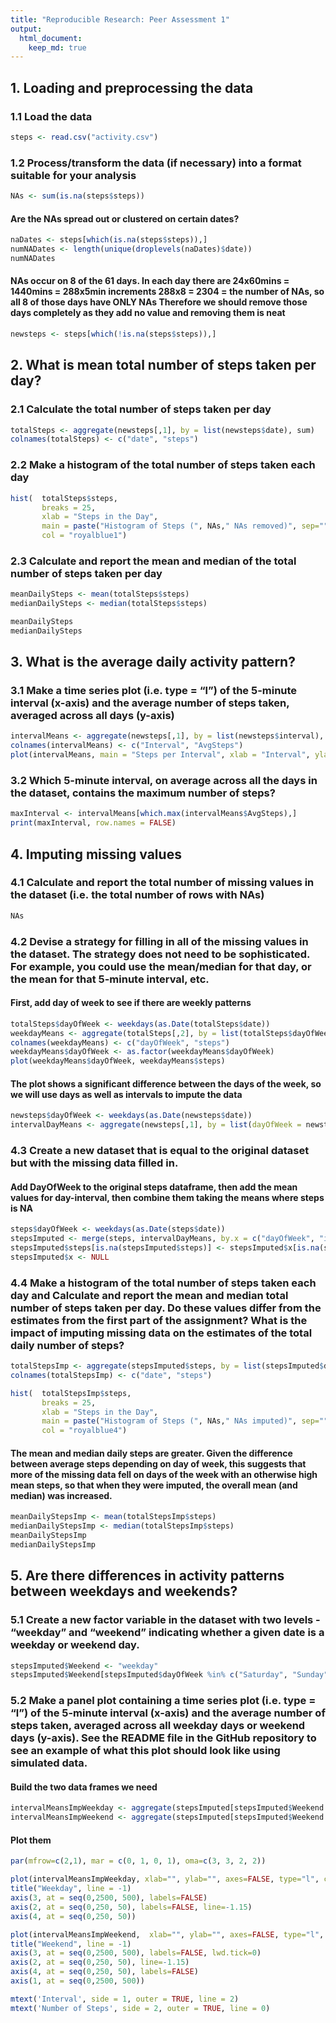 ```yaml
---
title: "Reproducible Research: Peer Assessment 1"
output: 
  html_document:
    keep_md: true
---
```



## 1. Loading and preprocessing the data
### 1.1 Load the data
```r
steps <- read.csv("activity.csv")
```

### 1.2 Process/transform the data (if necessary) into a format suitable for your analysis
```r
NAs <- sum(is.na(steps$steps))
```

#### Are the NAs spread out or clustered on certain dates?
```r
naDates <- steps[which(is.na(steps$steps)),]
numNADates <- length(unique(droplevels(naDates)$date))
numNADates
```

#### NAs occur on 8 of the 61 days. In each day there are 24x60mins = 1440mins = 288x5min increments 288x8 = 2304 = the number of NAs, so all 8 of those days have ONLY NAs Therefore we should remove those days completely as they add no value and removing them is neat
```r
newsteps <- steps[which(!is.na(steps$steps)),]
```

## 2. What is mean total number of steps taken per day?

### 2.1 Calculate the total number of steps taken per day
```r
totalSteps <- aggregate(newsteps[,1], by = list(newsteps$date), sum)
colnames(totalSteps) <- c("date", "steps")
```

### 2.2 Make a histogram of the total number of steps taken each day
```r
hist(  totalSteps$steps,
       breaks = 25, 
       xlab = "Steps in the Day",
       main = paste("Histogram of Steps (", NAs," NAs removed)", sep=""),
       col = "royalblue1")
```

### 2.3 Calculate and report the mean and median of the total number of steps taken per day
```r
meanDailySteps <- mean(totalSteps$steps)
medianDailySteps <- median(totalSteps$steps)

meanDailySteps
medianDailySteps
```

## 3. What is the average daily activity pattern?

### 3.1 Make a time series plot (i.e. type = "l") of the 5-minute interval (x-axis) and the average number of steps taken, averaged across all days (y-axis)
```r
intervalMeans <- aggregate(newsteps[,1], by = list(newsteps$interval), mean)
colnames(intervalMeans) <- c("Interval", "AvgSteps")
plot(intervalMeans, main = "Steps per Interval", xlab = "Interval", ylab = "Steps", type="l", col = "royalblue1")
```

### 3.2 Which 5-minute interval, on average across all the days in the dataset, contains the maximum number of steps?
```r
maxInterval <- intervalMeans[which.max(intervalMeans$AvgSteps),]
print(maxInterval, row.names = FALSE)
```

## 4. Imputing missing values
### 4.1 Calculate and report the total number of missing values in the dataset (i.e. the total number of rows with NAs)
```r
NAs
```

### 4.2 Devise a strategy for filling in all of the missing values in the dataset. The strategy does not need to be sophisticated. For example, you could use the mean/median for that day, or the mean for that 5-minute interval, etc.

#### First, add day of week to see if there are weekly patterns
```r
totalSteps$dayOfWeek <- weekdays(as.Date(totalSteps$date))
weekdayMeans <- aggregate(totalSteps[,2], by = list(totalSteps$dayOfWeek), mean)
colnames(weekdayMeans) <- c("dayOfWeek", "steps")
weekdayMeans$dayOfWeek <- as.factor(weekdayMeans$dayOfWeek)
plot(weekdayMeans$dayOfWeek, weekdayMeans$steps)
```

#### The plot shows a significant difference between the days of the week, so we will use days as well as intervals to impute the data
```r
newsteps$dayOfWeek <- weekdays(as.Date(newsteps$date))
intervalDayMeans <- aggregate(newsteps[,1], by = list(dayOfWeek = newsteps$dayOfWeek, interval = newsteps$interval), mean)
```

### 4.3 Create a new dataset that is equal to the original dataset but with the missing data filled in.

#### Add DayOfWeek to the original steps dataframe, then add the mean values for day-interval, then combine them taking the means where steps is NA
```r
steps$dayOfWeek <- weekdays(as.Date(steps$date))
stepsImputed <- merge(steps, intervalDayMeans, by.x = c("dayOfWeek", "interval"), by.y = c("dayOfWeek", "interval"))
stepsImputed$steps[is.na(stepsImputed$steps)] <- stepsImputed$x[is.na(stepsImputed$steps)]
stepsImputed$x <- NULL
```

### 4.4 Make a histogram of the total number of steps taken each day and Calculate and report the mean and median total number of steps taken per day. Do these values differ from the estimates from the first part of the assignment? What is the impact of imputing missing data on the estimates of the total daily number of steps?
```r
totalStepsImp <- aggregate(stepsImputed$steps, by = list(stepsImputed$date), sum)
colnames(totalStepsImp) <- c("date", "steps")

hist(  totalStepsImp$steps,
       breaks = 25, 
       xlab = "Steps in the Day",
       main = paste("Histogram of Steps (", NAs," NAs imputed)", sep=""),
       col = "royalblue4")
```

#### The mean and median daily steps are greater. Given the difference between average steps depending on day of week, this suggests that more of the missing data fell on days of the week with an otherwise high mean steps, so that when they were imputed, the overall mean (and median) was increased.
```r
meanDailyStepsImp <- mean(totalStepsImp$steps)
medianDailyStepsImp <- median(totalStepsImp$steps)
meanDailyStepsImp
medianDailyStepsImp
```

## 5. Are there differences in activity patterns between weekdays and weekends?

### 5.1 Create a new factor variable in the dataset with two levels - "weekday" and "weekend" indicating whether a given date is a weekday or weekend day.
```r
stepsImputed$Weekend <- "weekday"
stepsImputed$Weekend[stepsImputed$dayOfWeek %in% c("Saturday", "Sunday")] <- "weekend"
```

### 5.2 Make a panel plot containing a time series plot (i.e. type = "l") of the 5-minute interval (x-axis) and the average number of steps taken, averaged across all weekday days or weekend days (y-axis). See the README file in the GitHub repository to see an example of what this plot should look like using simulated data.

#### Build the two data frames we need
```r
intervalMeansImpWeekday <- aggregate(stepsImputed[stepsImputed$Weekend == "weekday","steps"], by = list(stepsImputed[stepsImputed$Weekend == "weekday", "interval"]), mean)
intervalMeansImpWeekend <- aggregate(stepsImputed[stepsImputed$Weekend == "weekend","steps"], by = list(stepsImputed[stepsImputed$Weekend == "weekend", "interval"]), mean)
```

#### Plot them
```r
par(mfrow=c(2,1), mar = c(0, 1, 0, 1), oma=c(3, 3, 2, 2))

plot(intervalMeansImpWeekday, xlab="", ylab="", axes=FALSE, type="l", col = "royalblue1")
title("Weekday", line = -1)
axis(3, at = seq(0,2500, 500), labels=FALSE) 
axis(2, at = seq(0,250, 50), labels=FALSE, line=-1.15)
axis(4, at = seq(0,250, 50))

plot(intervalMeansImpWeekend,  xlab="", ylab="", axes=FALSE, type="l", col = "royalblue1", ylim=c(0,200))
title("Weekend", line = -1)
axis(3, at = seq(0,2500, 500), labels=FALSE, lwd.tick=0) 
axis(2, at = seq(0,250, 50), line=-1.15)
axis(4, at = seq(0,250, 50), labels=FALSE)
axis(1, at = seq(0,2500, 500)) 

mtext('Interval', side = 1, outer = TRUE, line = 2)
mtext('Number of Steps', side = 2, outer = TRUE, line = 0)
```

